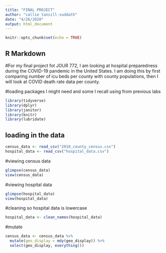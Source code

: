 ```yaml
---
title: "FINAL PROJECT"
author: "callie tansill-suddath"
date: "4/26/2020"
output: html_document
---
```


```r
knitr::opts_chunk$set(echo = TRUE)
```

## R Markdown

#For my final project fot JOUR 772, I am looking at hospital preparedness during the COVID-19 pandemic in the United States. I am doing this by first comparing number of icu beds per county with county populations, then I will look at COVID death rate data per county.

#loading packages I might need and some I recall using from previous labs

```r
library(tidyverse)
library(dplyr)
library(janitor)
library(knitr)
library(lubridate)
```

## loading in the data

```r
census_data <- read_csv("2018_county_census.csv")
hospital_data <- read_csv("hospital_data.csv")
```

#viewing census data

```r
glimpse(census_data)
view(census_data)
```

#viewing hospital data

```r
glimpse(hospital_data)
view(hospital_data)
```

#cleaning so hospital data is lowercase

```r
hospital_data <- clean_names(hospital_data)
```

#mutate

```r
census_data <- census_data %>%
  mutate(geo_display = mdy(geo_display)) %>%
  select(geo_display, everything())


```
